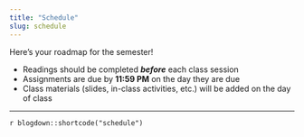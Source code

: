 ```yaml
---
title: "Schedule"
slug: schedule
---
```


Here's your roadmap for the semester!

- <i class="fas fa-book-reader"></i> Readings should be completed ***before*** each class session
- <i class="fas fa-laptop-code"></i> Assignments are due by **11:59 PM** on the day they are due
- <i class="fas fa-chalkboard-teacher"></i> Class materials (slides, in-class activities, etc.) will be added on the day of class

---

`r blogdown::shortcode("schedule")`
